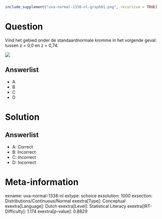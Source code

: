 ```r
include_supplement("uva-normal-1338-nl-graph01.png", recursive = TRUE)
```

Question
========

Vind het gebied onder de standaardnormale kromme in het volgende geval:
tussen z = 0,0 en z = 0,74.

![](uva-normal-1338-nl-graph01.png)

Answerlist
----------

* A
* B
* C
* D

Solution
========

Answerlist
----------

* A: Correct
* B: Incorrect
* C: Incorrect
* D: Incorrect

Meta-information
================
exname: uva-normal-1338-nl
extype: schoice
exsolution: 1000
exsection: Distributions/Continuous/Normal
exextra[Type]: Conceptual
exextra[Language]: Dutch
exextra[Level]: Statistical Literacy
exextra[IRT-Difficulty]: 1.174
exextra[p-value]: 0.8829
